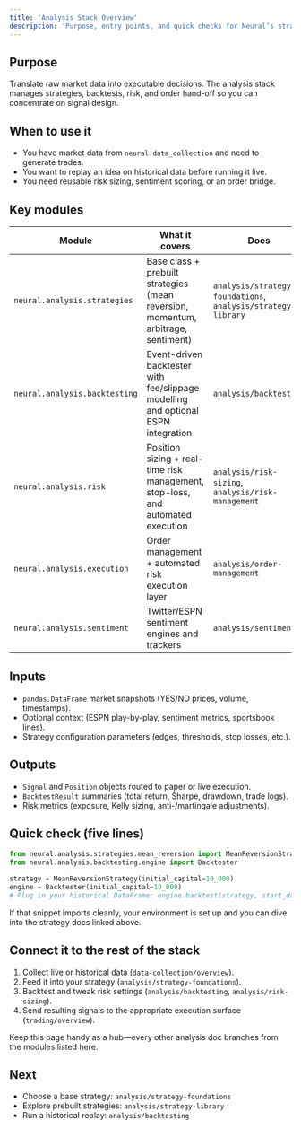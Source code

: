 ```yaml
---
title: 'Analysis Stack Overview'
description: 'Purpose, entry points, and quick checks for Neural’s strategy layer.'
---
```


## Purpose
Translate raw market data into executable decisions. The analysis stack manages strategies, backtests, risk, and order hand-off so you can concentrate on signal design.

## When to use it
- You have market data from `neural.data_collection` and need to generate trades.
- You want to replay an idea on historical data before running it live.
- You need reusable risk sizing, sentiment scoring, or an order bridge.

## Key modules

| Module | What it covers | Docs |
|--------|----------------|------|
| `neural.analysis.strategies` | Base class + prebuilt strategies (mean reversion, momentum, arbitrage, sentiment) | `analysis/strategy-foundations`, `analysis/strategy-library` |
| `neural.analysis.backtesting` | Event-driven backtester with fee/slippage modelling and optional ESPN integration | `analysis/backtesting` |
| `neural.analysis.risk` | Position sizing + real-time risk management, stop-loss, and automated execution | `analysis/risk-sizing`, `analysis/risk-management` |
| `neural.analysis.execution` | Order management + automated risk execution layer | `analysis/order-management` |
| `neural.analysis.sentiment` | Twitter/ESPN sentiment engines and trackers | `analysis/sentiment` |

## Inputs
- `pandas.DataFrame` market snapshots (YES/NO prices, volume, timestamps).
- Optional context (ESPN play-by-play, sentiment metrics, sportsbook lines).
- Strategy configuration parameters (edges, thresholds, stop losses, etc.).

## Outputs
- `Signal` and `Position` objects routed to paper or live execution.
- `BacktestResult` summaries (total return, Sharpe, drawdown, trade logs).
- Risk metrics (exposure, Kelly sizing, anti-/martingale adjustments).

## Quick check (five lines)

```python
from neural.analysis.strategies.mean_reversion import MeanReversionStrategy
from neural.analysis.backtesting.engine import Backtester

strategy = MeanReversionStrategy(initial_capital=10_000)
engine = Backtester(initial_capital=10_000)
# Plug in your historical DataFrame: engine.backtest(strategy, start_date, end_date, markets)
```

If that snippet imports cleanly, your environment is set up and you can dive into the strategy docs linked above.

## Connect it to the rest of the stack
1. Collect live or historical data (`data-collection/overview`).
2. Feed it into your strategy (`analysis/strategy-foundations`).
3. Backtest and tweak risk settings (`analysis/backtesting`, `analysis/risk-sizing`).
4. Send resulting signals to the appropriate execution surface (`trading/overview`).

Keep this page handy as a hub—every other analysis doc branches from the modules listed here.

## Next

- Choose a base strategy: `analysis/strategy-foundations`
- Explore prebuilt strategies: `analysis/strategy-library`
- Run a historical replay: `analysis/backtesting`

